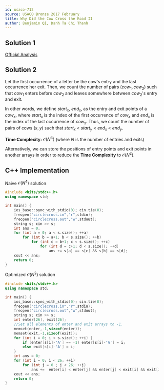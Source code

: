 ```yaml
---
id: usaco-712
source: USACO Bronze 2017 February
title: Why Did the Cow Cross the Road II
author: Benjamin Qi, Danh Ta Chi Thanh
---
```


## Solution 1

[Official Analysis](http://www.usaco.org/current/data/sol_circlecross_bronze_feb17.html)

## Solution 2

Let the first occurrence of a letter be the cow's entry and the last occurrence her exit. Then, we count the number of pairs $(cow_1, cow_2)$ such that $cow_1$ enters before $cow_2$ and leaves somewhere between $cow_2$'s entry and exit. 

In other words, we define $start_x$, $end_x$, as the entry and exit points of a $cow_x$, where $start_x$ is the index of the first occurrence of $cow_x$ and $end_x$ is the index of the last occurrence of $cow_x$. Thus, we count the number of pairs of cows $(x, y)$ such that $start_x$ < $start_y$ < $end_x$ < $end_y$.

**Time Complexity:** $\mathcal{O}(N^4)$ (where $N$ is the number of entries and exits)

Alternatively, we can store the positions of entry points and exit points in another arrays in order to reduce the **Time Complexity** to  $\mathcal{O}(N^2)$. 

<LanguageSection>

<CPPSection>

## C++ Implementation

Naive $\mathcal{O}(N^4)$ solution

```cpp
#include <bits/stdc++.h>
using namespace std;

int main() {
	ios_base::sync_with_stdio(0); cin.tie(0);
	freopen("circlecross.in","r",stdin);
	freopen("circlecross.out","w",stdout);
	string s; cin >> s;
	int ans = 0;
	for (int a = 0; a < s.size(); ++a) 
		for (int b = a+1; b < s.size(); ++b) 
			for (int c = b+1; c < s.size(); ++c) 
				for (int d = c+1; d < s.size(); ++d) 
					ans += s[a] == s[c] && s[b] == s[d];
	cout << ans;
	return 0;
}
```

Optimized $\mathcal{O}(N^2)$ solution

```cpp
#include <bits/stdc++.h>
using namespace std;

int main() {
	ios_base::sync_with_stdio(0); cin.tie(0);
	freopen("circlecross.in","r",stdin);
	freopen("circlecross.out","w",stdout);
	string s; cin >> s;
	int enter[26], exit[26];
	//Set all elements of enter and exit arrays to -1.
	memset(enter,-1,sizeof(enter));
	memset(exit,-1,sizeof(exit));
	for (int i = 0; i < s.size(); ++i) {
		if (enter[s[i]-'A'] == -1) enter[s[i]-'A'] = i;
		else exit[s[i]-'A'] = i;
	}
	int ans = 0;
	for (int i = 0; i < 26; ++i)
		for (int j = 0 ; j < 26; ++j)
			ans +=  enter[i] < enter[j] && enter[j] < exit[i] && exit[i] < exit[j];
	cout << ans;
	return 0;
}

```

</CPPSection>

</LanguageSection>
